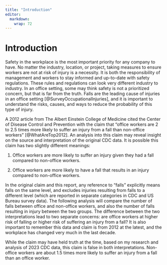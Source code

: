 ```yaml
---
title: "Introduction"
editor: 
  markdown: 
    wrap: 72
---
```


# Introduction

Safety in the workplace is the most important priority for any company
to have. No matter the industry, location, or project, taking measures
to ensure workers are not at risk of injury is a necessity. It is both
the responsibility of management and workers to stay informed and
up-to-date with safety regulations. These rules and regulations can look
very different industry to industry. In an office setting, some may
think safety is not a prioritized concern, but that is far from the
truth. Falls are the leading cause of injuries in an office setting
[@SurveyOccupationalInjuries], and it is important to understand the
risks, causes, and ways to reduce the probability of this type of
injury.

A 2012 article from The Albert Einstein College of Medicine cited the
Center of Disease Control and Prevention with the claim that "office
workers are 2 to 2.5 times more likely to suffer an injury from a fall
than non-office workers" [@WhatAreTop2012]. An analysis into this claim
may reveal insight on the source and interpretation of the original CDC
data. It is possible this claim has two slightly different meanings:

1.  Office workers are more likely to suffer an injury given they had a
    fall compared to non-office workers.

2.  Office workers are more likely to have a fall that results in an
    injury compared to non-office workers.

In the original claim and this report, any reference to "falls"
explicitly means falls on the same level, and excludes injuries
resulting from falls to a different level (which are reported in
separate categories in CDC and US Bureau survey data). The following
analysis will compare the number of falls between office and non-office
workers, and also the number of falls resulting in injury between the
two groups. The difference between the two interpretations lead to two
separate concerns: are office workers at higher risk of falling or
higher risk of suffering an injury from a fall? It is also important to
remember this data and claim is from 2012 at the latest, and the
workplace has changed very much in the last decade.

While the claim may have held truth at the time, based on my research
and analysis of 2023 CDC data, this claim is false in both
interpretations. Non-office workers are about 1.5 times more likely to
suffer an injury from a fall than an office worker.
